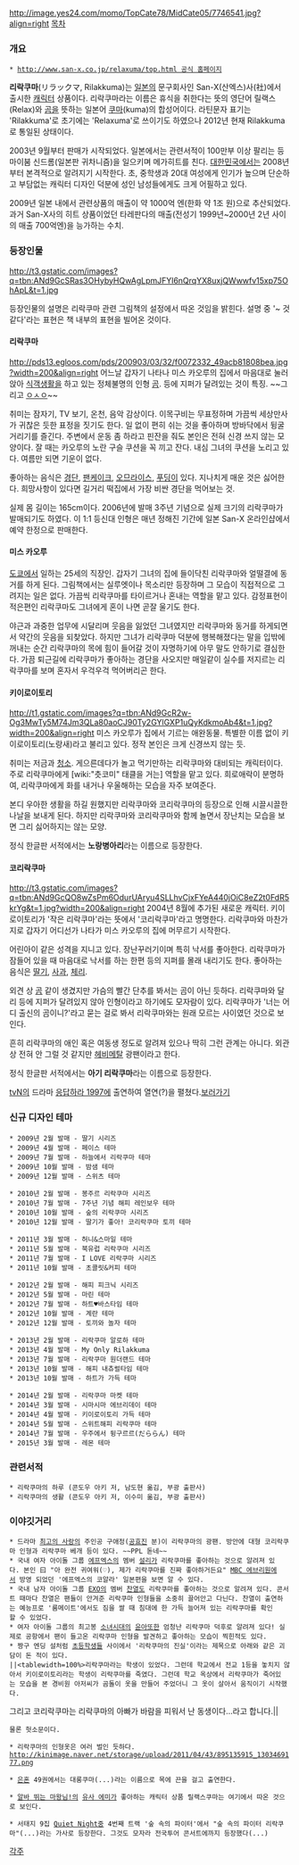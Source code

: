 http://image.yes24.com/momo/TopCate78/MidCate05/7746541.jpg?align=right [[목차]]
=== 개요 ===
 * [[http://www.san-x.co.jp/relaxuma/top.html 공식 홈페이지]]

'''리락쿠마'''(リラックマ, Rilakkuma)는 [[일본]]의 문구회사인 San-X(산엑스)사(社)에서 출시한 [[캐릭터]] 상품이다. 리락쿠마라는 이름은 휴식을 취한다는 뜻의 영단어 릴랙스(Relax)와 [[곰]]을 뜻하는 일본어 [[쿠마]](kuma)의 합성어이다. 라틴문자 표기는 'Rilakkuma'로 초기에는 'Relaxuma'로 쓰이기도 하였으나 2012년 현재 Rilakkuma로 통일된 상태이다.

2003년 9월부터 판매가 시작되었다. 일본에서는 관련서적이 100만부 이상 팔리는 등 마이붐 신드롬(일본판 귀차니즘)을 일으키며 메가히트를 친다. [[대한민국]]에서는 2008년부터 본격적으로 알려지기 시작한다. 초, 중학생과 20대 여성에게 인기가 높으며 단순하고 부담없는 캐릭터 디자인 덕분에 성인 남성들에게도 크게 어필하고 있다.

2009년 일본 내에서 관련상품의 매출이 약 1000억 엔(한화 약 1조 원)으로 추산되었다. 과거 San-X사의 히트 상품이었던 타레판다의 매출(전성기 1999년~2000년 2년 사이의 매출 700억엔)을 능가하는 수치.

=== 등장인물 ===
http://t3.gstatic.com/images?q=tbn:ANd9GcSRas3OHybyHQwAgLpmJFYl6nQrqYX8uxjQWwwfv15xp75OhApL&t=1.jpg

등장인물의 설명은 리락쿠마 관련 그림책의 설정에서 따온 것임을 밝힌다. 설명 중 '~ 것 같다'라는 표현은 책 내부의 표현을 빌어온 것이다.

==== 리락쿠마 ====
http://pds13.egloos.com/pds/200903/03/32/f0072332_49acb81808bea.jpg?width=200&align=right 어느날 갑자기 나타나 미스 카오루의 집에서 마음대로 눌러앉아 [[식객]]생활을 하고 있는 정체불명의 인형 [[곰]]. 등에 지퍼가 달려있는 것이 특징. ~~그리고 [[ㅇㅅㅇ]]~~

취미는 잠자기, TV 보기, 온천, 음악 감상이다. 이목구비는 무표정하며 가끔씩 세상만사가 귀찮은 듯한 표정을 짓기도 한다. 일 없이 편히 쉬는 것을 좋아하며 방바닥에서 뒹굴거리기를 즐긴다. 주변에서 운동 좀 하라고 핀잔을 줘도 본인은 전혀 신경 쓰지 않는 모양이다. 잘 때는 카오루의 노란 구슬 쿠션을 꼭 끼고 잔다. 내심 그녀의 쿠션을 노리고 있다. 여름만 되면 기운이 없다.

좋아하는 음식은 [[경단]], [[팬케이크]], [[오므라이스]], [[푸딩]]이 있다. 지나치게 매운 것은 싫어한다. 희망사항이 있다면 길거리 떡집에서 가장 비싼 경단을 먹어보는 것.

실제 몸 길이는 165cm이다. 2006년에 발매 3주년 기념으로 실제 크기의 리락쿠마가 발매되기도 하였다. 이 1:1 등신대 인형은 매년 정해진 기간에 일본 San-X 온라인샵에서 예약 한정으로 판매한다.

==== 미스 카오루 ====
[[도쿄]]에서 일하는 25세의 직장인. 갑자기 그녀의 집에 들이닥친 리락쿠마와 얼떨결에 동거를 하게 된다. 그림책에서는 실루엣이나 목소리만 등장하며 그 모습이 직접적으로 그려지는 일은 없다. 가끔씩 리락쿠마를 타이르거나 혼내는 역할을 맡고 있다. 감정표현이 적은편인 리락쿠마도 그녀에게 혼이 나면 곧잘 울기도 한다.

야근과 과중한 업무에 시달리며 웃음을 잃었던 그녀였지만 리락쿠마와 동거를 하게되면서 약간의 웃음을 되찾았다. 하지만 그녀가 리락쿠마 덕분에 행복해졌다는 말을 입밖에 꺼내는 순간 리락쿠마의 목에 힘이 들어갈 것이 자명하기에 아무 말도 안하기로 결심한다. 가끔 퇴근길에 리락쿠마가 좋아하는 경단을 사오지만 매일같이 실수를 저지르는 리락쿠마를 보며 혼자서 우걱우걱 먹어버리곤 한다.

==== 키이로이토리 ====
http://t1.gstatic.com/images?q=tbn:ANd9GcR2w-Og3MwTy5M74Jm3QLa80aoCJ90Ty2GYlGXP1uQyKdkmoAb4&t=1.jpg?width=200&align=right 미스 카오루가 집에서 기르는 애완동물. 특별한 이름 없이 키이로이토리(노랑새)라고 불리고 있다. 정작 본인은 크게 신경쓰지 않는 듯.

취미는 저금과 [[청소]]. 게으른데다가 놀고 먹기만하는 리락쿠마와 대비되는 캐릭터이다. 주로 리락쿠마에게 [wiki:"츳코미" 태클을 거는] 역할을 맡고 있다. 희로애락이 분명하여, 리락쿠마에게 화를 내거나 우울해하는 모습을 자주 보여준다. 

본디 우아한 생활을 하길 원했지만 리락쿠마와 코리락쿠마의 등장으로 인해 시끌시끌한 나날을 보내게 된다. 하지만 리락쿠마와 코리락쿠마와 함께 놀면서 장난치는 모습을 보면 그리 싫어하지는 않는 모양.

정식 한글판 서적에서는 '''노랑병아리'''라는 이름으로 등장한다.

==== 코리락쿠마 ====
http://t3.gstatic.com/images?q=tbn:ANd9GcQO8wZsPm6OdurUAryu4SLLhvCjxFYeA440jOiC8eZ2t0FdR5krYg&t=1.jpg?width=200&align=right 2004년 8월에 추가된 새로운 캐릭터. 키이로이토리가 '작은 리락쿠마'라는 뜻에서 '코리락쿠마'라고 명명한다. 리락쿠마와 마찬가지로 갑자기 어디선가 나타가 미스 카오루의 집에 머무르기 시작한다.

어린아이 같은 성격을 지니고 있다. 장난꾸러기이며 특히 낙서를 좋아한다. 리락쿠마가 잠들어 있을 때 마음대로 낙서를 하는 한편 등의 지퍼를 몰래 내리기도 한다. 좋아하는 음식은 [[딸기]], [[사과]], [[체리]].

외견 상 [[곰]] 같이 생겼지만 가슴의 빨간 단추를 봐서는 곰이 아닌 듯하다. 리락쿠마와 달리 등에 지퍼가 달려있지 않아 인형이라고 하기에도 모자람이 있다. 리락쿠마가  '너는 어디 출신의 곰이니?'라고 묻는 걸로 봐서 리락쿠마와는 원래 모르는 사이였던 것으로 보인다.

흔히 리락쿠마의 애인 혹은 여동생 정도로 알려져 있으나 딱히 그런 관계는 아니다. 외관상 전혀 안 그럴 것 같지만 [[헤비메탈]] 광팬이라고 한다.

정식 한글판 서적에서는 '''아기 리락쿠마'''라는 이름으로 등장한다.

[[tvN]]의 드라마 [[응답하라 1997]]에 출연하여 열연(?)을 펼쳤다.[http://www.pgr21.com/zboard4/zboard.php?id=humor&page=1&sn1=&divpage=22&sn=off&ss=on&sc=on&keyword=%EC%9D%91%EB%8B%B5&select_arrange=headnum&desc=asc&no=134239 보러가기]

=== 신규 디자인 테마 ===
 * 2009년 2월 발매 - 딸기 시리즈
 * 2009년 4월 발매 - 페이스 테마
 * 2009년 7월 발매 - 하늘에서 리락쿠마 테마
 * 2009년 10월 발매 - 밤샘 테마
 * 2009년 12월 발매 - 스위츠 테마

 * 2010년 2월 발매 - 봉주르 리락쿠마 시리즈
 * 2010년 7월 발매 - 7주년 기념 해피 레인보우 테마
 * 2010년 10월 발매 - 숲의 리락쿠마 시리즈
 * 2010년 12월 발매 - 딸기가 좋아! 코리락쿠마 토끼 테마

 * 2011년 3월 발매 - 허니&스마일 테마
 * 2011년 5월 발매 - 북유럽 리락쿠마 시리즈
 * 2011년 7월 발매 - I LOVE 리락쿠마 시리즈
 * 2011년 10월 발매 - 초콜릿&커피 테마

 * 2012년 2월 발매 - 해피 피크닉 시리즈
 * 2012년 5월 발매 - 마린 테마
 * 2012년 7월 발매 - 하트♥바스타임 테마
 * 2012년 10월 발매 - 계란 테마
 * 2012년 12월 발매 - 토끼와 놀자 테마

 * 2013년 2월 발매 - 리락쿠마 알로하 테마
 * 2013년 4월 발매 - My Only Rilakkuma
 * 2013년 7월 발매 - 리락쿠마 원더랜드 테마
 * 2013년 10월 발매 - 해피 내츄럴타임 테마
 * 2013년 10월 발매 - 하트가 가득 테마

 * 2014년 2월 발매 - 리락쿠마 마켓 테마
 * 2014년 3월 발매 - 시마시마 에브리데이 테마
 * 2014년 4월 발매 - 키이로이토리 가득 테마
 * 2014년 5월 발매 - 스위트해피 리락쿠마 테마
 * 2014년 7월 발매 - 우주에서 뒹구르르(だららん) 테마
 * 2015년 3월 발매 - 레몬 테마
=== 관련서적 ===
 * 리락쿠마의 하루 (콘도우 아키 저, 남도현 옮김, 부광 출판사)
 * 리락쿠마의 생활 (콘도우 아키 저, 이수미 옮김, 부광 출판사)

=== 이야깃거리 ===
 * 드라마 [[최고의 사랑]]의 주인공 구애정([[공효진]] 분)이 리락쿠마의 광팬. 방안에 대형 코리락쿠마 인형과 리락쿠마 베개 등이 있다. ~~PPL 돋네~~
 * 국내 여자 아이돌 그룹 [[에프엑스]]의 멤버 [[설리]]가 리락쿠마를 좋아하는 것으로 알려져 있다. 본인 曰 "아 완전 귀여워(♡), 제가 리락쿠마를 진짜 좋아하거든요" [[MBC 에브리원]]에서 방영 되었던 '에프엑스의 코알라' 일본편을 보면 알 수 있다.
 * 국내 남자 아이돌 그룹 [[EXO]]의 멤버 [[찬열]]도 리락쿠마를 좋아하는 것으로 알려져 있다. 콘서트 때마다 찬열은 팬들이 안겨준 리락쿠마 인형들을 소중히 끌어안고 다닌다. 찬열이 출연하는 예능프로 '룸메이트'에서도 짐을 쌀 때 침대에 한 가득 늘어져 있는 리락쿠마를 확인할 수 있었다.
 * 여자 아이돌 그룹의 최고봉 [[소녀시대]]의 [[윤아]]또한 엄청난 리락쿠마 덕후로 알려져 있다! 실제로 공항에서 팬이 들고온 리락쿠마 인형을 발견하고 좋아하는 모습이 찍힌적도 있다.
 * 짱구 엔딩 설처럼 [[초등학생]]들 사이에서 '리락쿠마의 진실'이라는 제목으로 아래와 같은 괴담이 돈 적이 있다.
 ||<tablewidth=100%>리락쿠마라는 학생이 있었다. 그런데 학교에서 전교 1등을 놓치지 않아서 키이로이토리라는 학생이 리락쿠마를 죽였다. 그런데 학교 옥상에서 리락쿠마가 죽어있는 모습을 본 경비원 아저씨가 곰돌이 옷을 만들어 주었더니 그 옷이 살아서 움직이기 시작했다.
그리고 코리락쿠마는 리락쿠마의 아빠가 바람을 피워서 난 동생이다...라고 합니다.||
 물론 헛소문이다.

 * 리락쿠마의 인형옷은 여러 벌인 듯하다.
 http://kinimage.naver.net/storage/upload/2011/04/43/895135915_1303469177.png

 * [[은혼]] 49권에서는 대롱쿠마(...)라는 이름으로 목에 끈을 걸고 출연한다.

 * [[알바 뛰는 마왕님!]]의 [[유사 에미]]가 좋아하는 캐릭터 상품 릴랙스쿠마는 여기에서 따온 것으로 보인다.

 * 서태지 9집 [[Quiet Night]]중 4번째 트랙 '숲 속의 파이터'에서 "숲 속의 파이터 리락쿠마"(...)라는 가사로 등장한다. 그것도 모자라 전국투어 콘서트에까지 등장했다(...)

[[각주]]
